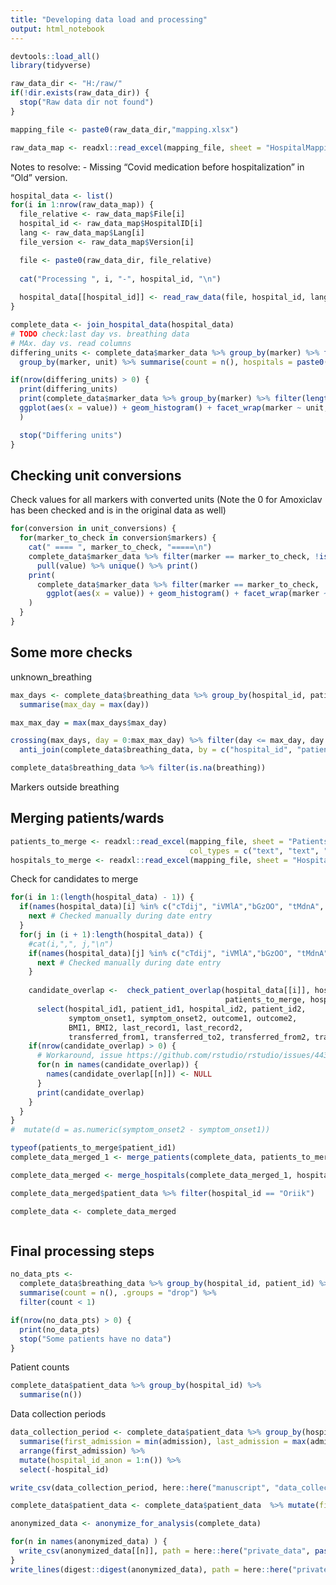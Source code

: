 ```yaml
---
title: "Developing data load and processing"
output: html_notebook
---
```


```r
devtools::load_all()
library(tidyverse)
```



```r
raw_data_dir <- "H:/raw/"
if(!dir.exists(raw_data_dir)) {
  stop("Raw data dir not found")
}

mapping_file <- paste0(raw_data_dir,"mapping.xlsx")

raw_data_map <- readxl::read_excel(mapping_file, sheet = "HospitalMapping") %>% filter(!is.na(File))
```


Notes to resolve:
- Missing "Covid medication before hospitalization" in "Old" version.

```r
hospital_data <- list()
for(i in 1:nrow(raw_data_map)) {
  file_relative <- raw_data_map$File[i]
  hospital_id <- raw_data_map$HospitalID[i]
  lang <- raw_data_map$Lang[i]
  file_version <- raw_data_map$Version[i]

  file <- paste0(raw_data_dir, file_relative)
  
  cat("Processing ", i, "-", hospital_id, "\n")
  
  hospital_data[[hospital_id]] <- read_raw_data(file, hospital_id, lang, file_version)
}

```

```r
complete_data <- join_hospital_data(hospital_data)
# TODO check:last day vs. breathing data
# MAx. day vs. read columns
differing_units <- complete_data$marker_data %>% group_by(marker) %>% filter(length(unique(unit)) > 1) %>% 
  group_by(marker, unit) %>% summarise(count = n(), hospitals = paste0(unique(hospital_id), collapse = ","), .groups = "drop")

if(nrow(differing_units) > 0) {
  print(differing_units)
  print(complete_data$marker_data %>% group_by(marker) %>% filter(length(unique(unit)) > 1, !is.na(value)) %>% 
  ggplot(aes(x = value)) + geom_histogram() + facet_wrap(marker ~ unit, scales = "free")
  )

  stop("Differing units")
}

```

## Checking unit conversions

Check values for all markers with converted units (Note the 0 for Amoxiclav has been checked and is in the original data as well)

```r
for(conversion in unit_conversions) {
  for(marker_to_check in conversion$markers) {
    cat(" ==== ", marker_to_check, "=====\n")
    complete_data$marker_data %>% filter(marker == marker_to_check, !is.na(value)) %>% 
      pull(value) %>% unique() %>% print()
    print(
      complete_data$marker_data %>% filter(marker == marker_to_check, !is.na(value)) %>% 
        ggplot(aes(x = value)) + geom_histogram() + facet_wrap(marker ~ unit, scales = "free")
    )
  }
}
```



## Some more checks

unknown_breathing

```r
max_days <- complete_data$breathing_data %>% group_by(hospital_id, patient_id) %>%
  summarise(max_day = max(day))

max_max_day = max(max_days$max_day)

crossing(max_days, day = 0:max_max_day) %>% filter(day <= max_day, day >= 0) %>%
  anti_join(complete_data$breathing_data, by = c("hospital_id", "patient_id", "day"))

complete_data$breathing_data %>% filter(is.na(breathing)) 
```

Markers outside breathing


## Merging patients/wards


```r
patients_to_merge <- readxl::read_excel(mapping_file, sheet = "PatientsToMerge", 
                                        col_types = c("text", "text", "text", "text", "text", "numeric", "text"))
hospitals_to_merge <- readxl::read_excel(mapping_file, sheet = "HospitalsToMerge")
```


Check for candidates to merge

```r
for(i in 1:(length(hospital_data) - 1)) {
  if(names(hospital_data)[i] %in% c("cTdij", "iVMlA","bGzOO", "tMdnA", "nDINR", "vQNDS")) {
    next # Checked manually during date entry
  }
  for(j in (i + 1):length(hospital_data)) {
    #cat(i,",", j,"\n")
    if(names(hospital_data)[j] %in% c("cTdij", "iVMlA","bGzOO", "tMdnA", "nDINR","vQNDS")) {
      next # Checked manually during date entry
    }
    
    candidate_overlap <-  check_patient_overlap(hospital_data[[i]], hospital_data[[j]], 
                                                patients_to_merge, hospitals_to_merge) %>% 
      select(hospital_id1, patient_id1, hospital_id2, patient_id2, 
             symptom_onset1, symptom_onset2, outcome1, outcome2, 
             BMI1, BMI2, last_record1, last_record2,
             transferred_from1, transferred_to2, transferred_from2, transferred_to1) 
    if(nrow(candidate_overlap) > 0) {
      # Workaround, issue https://github.com/rstudio/rstudio/issues/4439
      for(n in names(candidate_overlap)) {
        names(candidate_overlap[[n]]) <- NULL
      }
      print(candidate_overlap)
    }
  }
}
#  mutate(d = as.numeric(symptom_onset2 - symptom_onset1))
```


```r
typeof(patients_to_merge$patient_id1)
complete_data_merged_1 <- merge_patients(complete_data, patients_to_merge)
```

```r
complete_data_merged <- merge_hospitals(complete_data_merged_1, hospitals_to_merge)

complete_data_merged$patient_data %>% filter(hospital_id == "Oriik")


```

```r
complete_data <- complete_data_merged
```


```r
```


## Final processing steps

```r
no_data_pts <- 
  complete_data$breathing_data %>% group_by(hospital_id, patient_id) %>%
  summarise(count = n(), .groups = "drop") %>%
  filter(count < 1)

if(nrow(no_data_pts) > 0) {
  print(no_data_pts)
  stop("Some patients have no data")
}
```

Patient counts

```r
complete_data$patient_data %>% group_by(hospital_id) %>%
  summarise(n())
```
Data collection periods

```r
data_collection_period <- complete_data$patient_data %>% group_by(hospital_id) %>%
  summarise(first_admission = min(admission), last_admission = max(admission), .groups = "drop") %>%
  arrange(first_admission) %>%
  mutate(hospital_id_anon = 1:n()) %>% 
  select(-hospital_id)

write_csv(data_collection_period, here::here("manuscript", "data_collection_period.csv"))
```


```r
complete_data$patient_data <- complete_data$patient_data  %>% mutate(first_wave = admission < lubridate::ymd("2020-09-01"))
```


```r
anonymized_data <- anonymize_for_analysis(complete_data)
```

```r
for(n in names(anonymized_data) ) {
  write_csv(anonymized_data[[n]], path = here::here("private_data", paste0(n,".csv")))
}
write_lines(digest::digest(anonymized_data), path = here::here("private_data", "data_revision.txt"))
```

